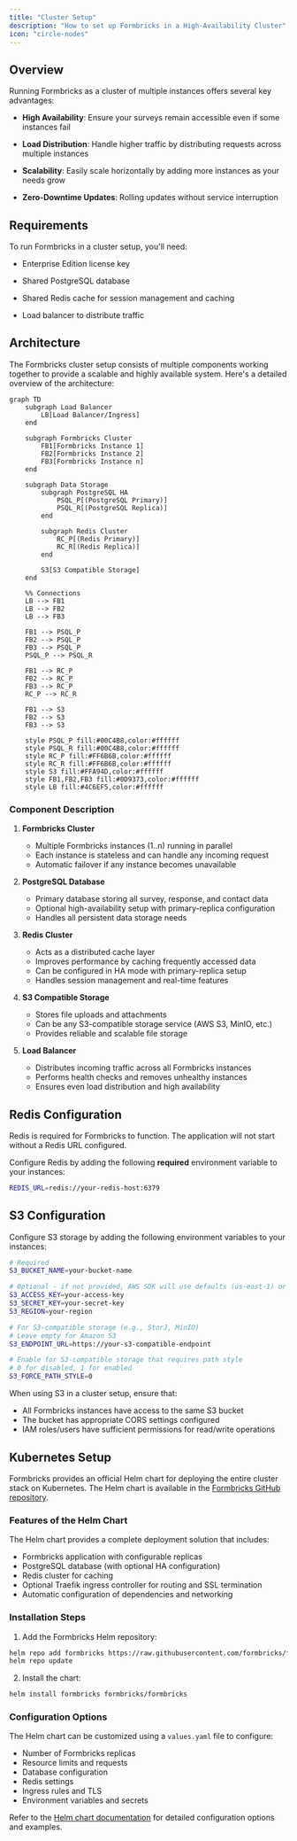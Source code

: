 ```yaml
---
title: "Cluster Setup"
description: "How to set up Formbricks in a High-Availability Cluster"
icon: "circle-nodes"
---
```


## Overview

Running Formbricks as a cluster of multiple instances offers several key advantages:

- **High Availability**: Ensure your surveys remain accessible even if some instances fail

- **Load Distribution**: Handle higher traffic by distributing requests across multiple instances

- **Scalability**: Easily scale horizontally by adding more instances as your needs grow

- **Zero-Downtime Updates**: Rolling updates without service interruption

## Requirements

To run Formbricks in a cluster setup, you'll need:

- Enterprise Edition license key

- Shared PostgreSQL database

- Shared Redis cache for session management and caching

- Load balancer to distribute traffic

## Architecture

The Formbricks cluster setup consists of multiple components working together to provide a scalable and highly available system. Here's a detailed overview of the architecture:

```mermaid
graph TD
    subgraph Load Balancer
        LB[Load Balancer/Ingress]
    end

    subgraph Formbricks Cluster
        FB1[Formbricks Instance 1]
        FB2[Formbricks Instance 2]
        FB3[Formbricks Instance n]
    end

    subgraph Data Storage
        subgraph PostgreSQL HA
            PSQL_P[(PostgreSQL Primary)]
            PSQL_R[(PostgreSQL Replica)]
        end

        subgraph Redis Cluster
            RC_P[(Redis Primary)]
            RC_R[(Redis Replica)]
        end

        S3[S3 Compatible Storage]
    end

    %% Connections
    LB --> FB1
    LB --> FB2
    LB --> FB3

    FB1 --> PSQL_P
    FB2 --> PSQL_P
    FB3 --> PSQL_P
    PSQL_P --> PSQL_R

    FB1 --> RC_P
    FB2 --> RC_P
    FB3 --> RC_P
    RC_P --> RC_R

    FB1 --> S3
    FB2 --> S3
    FB3 --> S3

    style PSQL_P fill:#00C4B8,color:#ffffff
    style PSQL_R fill:#00C4B8,color:#ffffff
    style RC_P fill:#FF6B6B,color:#ffffff
    style RC_R fill:#FF6B6B,color:#ffffff
    style S3 fill:#FFA94D,color:#ffffff
    style FB1,FB2,FB3 fill:#0D9373,color:#ffffff
    style LB fill:#4C6EF5,color:#ffffff
```

### Component Description

1. **Formbricks Cluster**

   - Multiple Formbricks instances (1..n) running in parallel
   - Each instance is stateless and can handle any incoming request
   - Automatic failover if any instance becomes unavailable

2. **PostgreSQL Database**

   - Primary database storing all survey, response, and contact data
   - Optional high-availability setup with primary-replica configuration
   - Handles all persistent data storage needs

3. **Redis Cluster**

   - Acts as a distributed cache layer
   - Improves performance by caching frequently accessed data
   - Can be configured in HA mode with primary-replica setup
   - Handles session management and real-time features

4. **S3 Compatible Storage**

   - Stores file uploads and attachments
   - Can be any S3-compatible storage service (AWS S3, MinIO, etc.)
   - Provides reliable and scalable file storage

5. **Load Balancer**
   - Distributes incoming traffic across all Formbricks instances
   - Performs health checks and removes unhealthy instances
   - Ensures even load distribution and high availability

## Redis Configuration

<Note>Redis is required for Formbricks to function. The application will not start without a Redis URL configured.</Note>

Configure Redis by adding the following **required** environment variable to your instances:

```sh env
REDIS_URL=redis://your-redis-host:6379
```

## S3 Configuration

Configure S3 storage by adding the following environment variables to your instances:

```sh env
# Required
S3_BUCKET_NAME=your-bucket-name

# Optional - if not provided, AWS SDK will use defaults (us-east-1) or auto-detect
S3_ACCESS_KEY=your-access-key
S3_SECRET_KEY=your-secret-key
S3_REGION=your-region

# For S3-compatible storage (e.g., StorJ, MinIO)
# Leave empty for Amazon S3
S3_ENDPOINT_URL=https://your-s3-compatible-endpoint

# Enable for S3-compatible storage that requires path style
# 0 for disabled, 1 for enabled
S3_FORCE_PATH_STYLE=0
```

When using S3 in a cluster setup, ensure that:

- All Formbricks instances have access to the same S3 bucket
- The bucket has appropriate CORS settings configured
- IAM roles/users have sufficient permissions for read/write operations

## Kubernetes Setup

Formbricks provides an official Helm chart for deploying the entire cluster stack on Kubernetes. The Helm chart is available in the [Formbricks GitHub repository](https://github.com/formbricks/formbricks/tree/main/helm-chart).

### Features of the Helm Chart

The Helm chart provides a complete deployment solution that includes:

- Formbricks application with configurable replicas
- PostgreSQL database (with optional HA configuration)
- Redis cluster for caching
- Optional Traefik ingress controller for routing and SSL termination
- Automatic configuration of dependencies and networking

### Installation Steps

1. Add the Formbricks Helm repository:

```sh
helm repo add formbricks https://raw.githubusercontent.com/formbricks/formbricks/main/helm-chart
helm repo update
```

2. Install the chart:

```sh
helm install formbricks formbricks/formbricks
```

### Configuration Options

The Helm chart can be customized using a `values.yaml` file to configure:

- Number of Formbricks replicas
- Resource limits and requests
- Database configuration
- Redis settings
- Ingress rules and TLS
- Environment variables and secrets

Refer to the [Helm chart documentation](https://github.com/formbricks/formbricks/tree/main/helm-chart) for detailed configuration options and examples.
